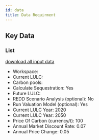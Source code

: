 ```yaml
---
id: data
title: Data Requirment
---
```


## Key Data

### List
[download all input data](https://github.com/XiaogangHe/InVEST-Cities-in-Nature/raw/main/website/static/download-data/Carbon%20storage%20and%20sequestration.zip)
- Workspace:
- Current LULC:
- Carbon pools:
- Calculate Sequestration: Yes
- Future LULC:
- REDD Scenario Analysis (optional): No
- Run Valuation Model (optional): Yes
- Current LULC Year: 2020
- Current LULC Year: 2050
- Price Of Carbon (currency/t): 100
- Annual Market Discount Rate: 0.07
- Annual Price Change: 0.05
